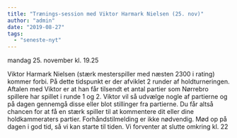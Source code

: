 ```yaml
---
title: "Trænings-session med Viktor Harmark Nielsen (25. nov)"
author: "admin"
date: "2019-08-27"
tags: 
  - "seneste-nyt"
---
```


mandag 25. november kl. 19.25

Viktor Harmark Nielsen (stærk mesterspiller med næsten 2300 i rating) kommer forbi. På dette tidspunkt er der afviklet 2 runder af holdturneringen. Aftalen med Viktor er at han får tilsendt et antal partier som Nørrebro spillere har spillet i runde 1 og 2. Viktor vil så udvælge nogle af partierne og på dagen gennemgå disse eller blot stillinger fra partierne. Du får altså chancen for at få en stærk spiller til at kommentere dit eller dine holdkammeraters partier. Forhåndstilmelding er ikke nødvendig. Mød op på dagen i god tid, så vi kan starte til tiden. Vi forventer at slutte omkring kl. 22

